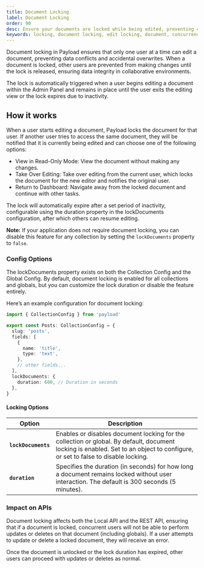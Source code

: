 ```yaml
---
title: Document Locking
label: Document Locking
order: 90
desc: Ensure your documents are locked while being edited, preventing concurrent edits from multiple users and preserving data integrity.
keywords: locking, document locking, edit locking, document, concurrency, Payload, headless, Content Management System, cms, javascript, react, node, nextjs
---
```


Document locking in Payload ensures that only one user at a time can edit a document, preventing data conflicts and accidental overwrites. When a document is locked, other users are prevented from making changes until the lock is released, ensuring data integrity in collaborative environments.

The lock is automatically triggered when a user begins editing a document within the Admin Panel and remains in place until the user exits the editing view or the lock expires due to inactivity.

## How it works

When a user starts editing a document, Payload locks the document for that user. If another user tries to access the same document, they will be notified that it is currently being edited and can choose one of the following options:

- View in Read-Only Mode: View the document without making any changes.
- Take Over Editing: Take over editing from the current user, which locks the document for the new editor and notifies the original user.
- Return to Dashboard: Navigate away from the locked document and continue with other tasks.

The lock will automatically expire after a set period of inactivity, configurable using the duration property in the lockDocuments configuration, after which others can resume editing.

<Banner type="info"> <strong>Note:</strong> If your application does not require document locking, you can disable this feature for any collection by setting the <code>lockDocuments</code> property to <code>false</code>. </Banner>

### Config Options

The lockDocuments property exists on both the Collection Config and the Global Config. By default, document locking is enabled for all collections and globals, but you can customize the lock duration or disable the feature entirely.

Here’s an example configuration for document locking:

```ts
import { CollectionConfig } from 'payload'

export const Posts: CollectionConfig = {
  slug: 'posts',
  fields: [
    {
      name: 'title',
      type: 'text',
    },
    // other fields...
  ],
  lockDocuments: {
    duration: 600, // Duration in seconds
  },
}
```

#### Locking Options

| Option              | Description                                                                                                                                                                    |
| ------------------- | ------------------------------------------------------------------------------------------------------------------------------------------------------------------------------ |
| **`lockDocuments`** | Enables or disables document locking for the collection or global. By default, document locking is enabled. Set to an object to configure, or set to false to disable locking. |
| **`duration`**      | Specifies the duration (in seconds) for how long a document remains locked without user interaction. The default is 300 seconds (5 minutes).                                   |

### Impact on APIs

Document locking affects both the Local API and the REST API, ensuring that if a document is locked, concurrent users will not be able to perform updates or deletes on that document (including globals). If a user attempts to update or delete a locked document, they will receive an error.

Once the document is unlocked or the lock duration has expired, other users can proceed with updates or deletes as normal.
